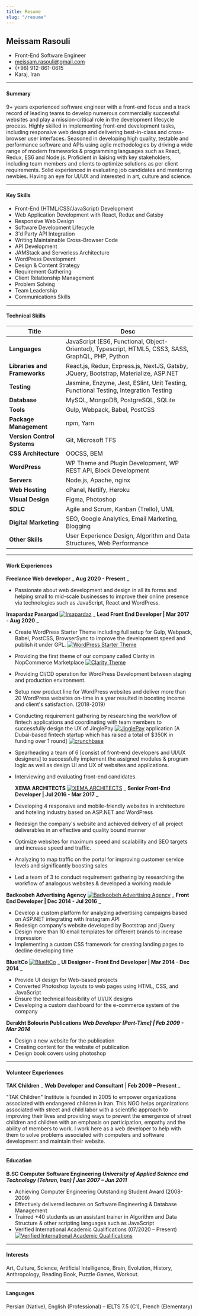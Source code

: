 ```yaml
---
title: Resume
slug: "/resume"
---
```



<div class="resume-page">

## Meissam Rasouli

- Front-End Software Engineer
- <meissam.rasouli@gmail.com>
- (+98) 912-861-0615
- Karaj, Iran

------

#### Summary

9+ years experienced software engineer with a front-end focus and a track record of leading teams to develop numerous commercially successful websites and play a mission-critical role in the development lifecycle process. Highly skilled in implementing front-end development tasks, including responsive web design and delivering best-in-class and cross-browser user interfaces. Seasoned in developing high quality, testable and performance software and APIs using agile methodologies by driving a wide range of modern frameworks &amp; programming languages such as React, Redux, ES6 and Node.js. Proficient in liaising with key stakeholders, including team members and clients to optimize solutions as per client requirements. Solid experienced in evaluating job candidates and mentoring newbies. Having an eye for UI/UX and interested in art, culture and science.

------

#### Key Skills

- Front-End (HTML/CSS/JavaScript) Development
- Web Application Development with React, Redux and Gatsby
- Responsive Web Design
- Software Development Lifecycle
- 3&#39;d Party API Integration
- Writing Maintainable Cross-Browser Code
- API Development
- JAMStack and Serverless Architecture
- WordPress Development
- Design &amp; Content Strategy
- Requirement Gathering
- Client Relationship Management
- Problem Solving
- Team Leadership
- Communications Skills

------

#### Technical Skills

| Title                        | Desc                                                         |
| --- | --- |
| **Languages** | JavaScript  (ES6, Functional, Object-Oriented), Typescript, HTML5,  CSS3, SASS, GraphQL, PHP, Python |
| **Libraries and Frameworks** | React.js, Redux, Express.js, NextJS, Gatsby, JQuery, Bootstrap, Materialize, ASP.NET |
| **Testing** | Jasmine, Enzyme, Jest, ESlint, Unit Testing, Functional Testing, Integration Testing |
| **Database** | MySQL, MongoDB, PostgreSQL, SQLite |
| **Tools** | Gulp, Webpack, Babel, PostCSS |
| **Package Management** | npm, Yarn |
| **Version Control Systems** | Git, Microsoft TFS |
| **CSS Architecture** | OOCSS, BEM |
| **WordPress** | WP Theme and Plugin Development, WP REST API, Block Development |
| **Servers** | Node.js, Apache, nginx |
| **Web Hosting** | cPanel, Netlify, Heroku |
| **Visual Design** | Figma, Photoshop |
| **SDLC** | Agile and Scrum, Kanban (Trello), UML |
| **Digital Marketing** | SEO, Google Analytics, Email Marketing, Blogging |
| **Other Skills** | User Experience Design, Algorithm and Data Structures, Web Performance

------


#### Work Experiences

**Freelance Web developer** _ **Aug 2020 - Present** _

- Passionate about web development and design in all its forms and helping small to mid-scale businesses to improve their online presence via technologies such as JavaScript, React and WordPress.

**Irsapardaz Pasargad** <a class="out-link" href="http://irsapardaz.ir/" target="_blank">![Irsapardaz](./externalLink.png)</a>  _ **Lead Front End Developer | Mar 2017 - Aug 2020** _

- Create WordPress Starter Theme including full setup for Gulp, Webpack, Babel, PostCSS, BrowserSync to improve the development speed and publish it under GPL. <a class="out-link" href="https://github.com/meissam/meissam-wp-starter-theme" target="_blank">![WordPress Starter Theme](./externalLink.png)</a>
- Providing the first theme of our company called Clarity in NopCommerce Marketplace <a class="out-link" href="http://clarity1.resanehlab.com/" target="_blank">![Clarity Theme](./externalLink.png)</a>
- Providing CI/CD operation for WordPress Development between staging and production environment.
- Setup new product line for WordPress websites and deliver more than 20 WordPress websites on-time in a year resulted in boosting income and client&#39;s satisfaction. (2018-2019)
- Conducting requirement gathering by researching the workflow of fintech applications and coordinating with team members to successfully design the UX of JinglePay <a class="out-link" href="https://jinglepay.com/" target="_blank">![JinglePay](./externalLink.png)</a> application [A Dubai-based fintech startup which has raised a total of $350K in funding over 1 round] <a class="out-link" href="https://www.crunchbase.com/organization/jingle-pay/company_financials" target="_blank">![crunchbase](./externalLink.png)</a>
- Spearheading a team of 6 [consist of front-end developers and UI/UX designers] to successfully implement the assigned modules &amp; program logic as well as design UI and UX of websites and applications.
- Interviewing and evaluating front-end candidates.


  **XEMA ARCHITECTS**  <a class="out-link" href="https://www.xemaarchitects.com/" target="_blank">![XEMA ARCHITECTS](./externalLink.png)</a> _ **Senior Front-End Developer | Jul 2016 - Mar 2017** _

- Developing 4 responsive and mobile-friendly websites in architecture and hoteling industry based on ASP.NET and WordPress
- Redesign the company&#39;s website and achieved delivery of all project deliverables in an effective and quality bound manner
- Optimize websites for maximum speed and scalability and SEO targets and increase speed and traffic.
- Analyzing to map traffic on the portal for improving customer service levels and significantly boosting sales
- Led a team of 3 to conduct requirement gathering by researching the workflow of analogous websites &amp; developed a working module

**Badkoobeh Advertising Agency** <a class="out-link" href="http://badkoobeh.com/en" target="_blank">![Badkoobeh Advertising Agency](./externalLink.png)</a>  _ **Front End Developer | Dec 2014 - Jul 2016** _

- Develop a custom platform for analyzing advertising campaigns based on ASP.NET integrating with Instagram API
- Redesign company&#39;s website developed by Bootstrap and jQuery
- Design more than 10 email templates for different brands to increase impression
- Implementing a custom CSS framework for creating landing pages to decline developing time

**BlueItCo**  <a class="out-link" href="http://blueco.ir/" target="_blank">![BlueItCo](./externalLink.png)</a> _ **UI Designer - Front End Developer | Mar 2014 - Dec 2014** _

- Provide UI design for Web-based projects
- Converted Photoshop layouts to web pages using HTML, CSS, and JavaScript
- Ensure the technical feasibility of UI/UX designs
- Developing a custom dashboard for the e-commerce system of the company

**Derakht Bolourin Publications** _**Web Developer [Part-Time] | Feb 2009 - Mar 2014**_

- Design a new website for the publication
- Creating content for the website of publication
- Design book covers using photoshop

-----

#### Volunteer Experiences
**TAK Children** _ **Web Developer and Consultant** | **Feb 2009 – Present** _ 

&quot;TAK Children&quot; Institute is founded in 2005 to empower organizations associated with endangered children in Iran. This NGO helps organizations associated with street and child labor with a scientific approach to improving their lives and providing ways to prevent the emergence of street children and children with an emphasis on participation, empathy and the ability of members to work. I work here as a web developer to help with them to solve problems associated with computers and software development and maintain their website.

-----

#### Education
**B.SC Computer Software Engineering** _**University of Applied Science and Technology (Tehran, Iran) | Jan 2007 – Jun 2011**_

- Achieving Computer Engineering Outstanding Student Award (2008-2009)
- Effectively delivered lectures on Software Engineering &amp; Database Management
- Trained +40 students as an assistant trainer in Algorithm and Data Structure &amp; other scripting languages such as JavaScript
- Verified International Academic Qualifications (07/2020 – Present) <a class="out-link" href="https://www.youracclaim.com/badges/5d035abb-c608-4dd8-abc1-e5b7c1d85ff7/linked_in_profile" target="_blank">![Verified International Academic Qualifications](./externalLink.png)</a>

-----
#### Interests
Art, Culture, Science, Artificial Intelligence, Brain, Evolution, History, Anthropology, Reading Book, Puzzle Games, Workout.

-----

#### Languages
Persian (Native), English (Professional) – IELTS 7.5 (C1), French (Elementary)

</div>